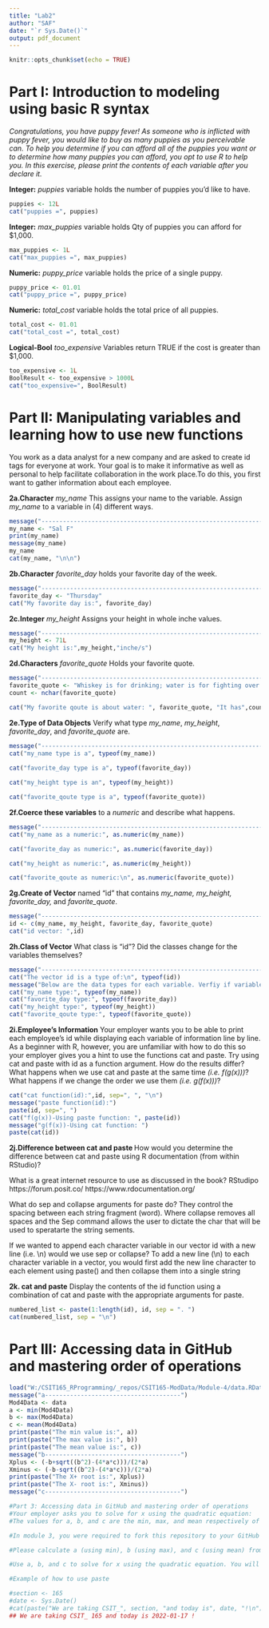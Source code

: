 ```yaml
---
title: "Lab2"
author: "SAF"
date: "`r Sys.Date()`"
output: pdf_document
---
```


```r
knitr::opts_chunk$set(echo = TRUE)
```

# Part I: Introduction to modeling using basic R syntax

*Congratulations, you have puppy fever! As someone who is inflicted with puppy 
fever, you would like to buy as many puppies as you perceivable can. To help 
you determine if you can afford all of the puppies you want or to determine 
how many puppies you can afford, you opt to use R to help you. In this 
exercise, please print the contents of each variable after you declare it.*

**Integer:** *puppies* variable holds the number of puppies you’d like to have.
```R
puppies <- 12L
cat("puppies =", puppies)
```

**Integer:** *max_puppies* variable holds Qty of puppies you can afford for $1,000.
```R
max_puppies <- 1L
cat("max_puppies =", max_puppies)
```

**Numeric:** *puppy_price* variable holds the price of a single puppy.
```R
puppy_price <- 01.01
cat("puppy_price =", puppy_price)
```

**Numeric:** *total_cost* variable holds the total price of all puppies.
```R
total_cost <- 01.01
cat("total_cost =", total_cost)
```

**Logical-Bool** *too_expensive* Variables return TRUE if the cost is greater than $1,000.
```R
too_expensive <- 1L
BoolResult <- too_expensive > 1000L
cat("too_expensive=", BoolResult)
```

# Part II: Manipulating variables and learning how to use new functions

You work as a data analyst for a new company and are asked to create id tags for 
everyone at work. Your goal is to make it informative as well as personal to 
help facilitate collaboration in the work place.To do this, you first want to 
gather information about each employee.

**2a.Character** *my_name* This assigns your name to the variable.
Assign *my_name* to a variable in (4) different ways.
```R
message("-----------------------------------------------------------------------------------")
my_name <- "Sal F"
print(my_name)
message(my_name)
my_name
cat(my_name, "\n\n")
```


**2b.Character** *favorite_day* holds your favorite day of the week.
```R
message("-----------------------------------------------------------------------------------")
favorite_day <- "Thursday"
cat("My favorite day is:", favorite_day)
```


**2c.Integer** *my_height* Assigns your height in whole inche values.
```R
message("-----------------------------------------------------------------------------------")
my_height <- 71L
cat("My height is:",my_height,"inche/s")
```


**2d.Characters** *favorite_quote* Holds your favorite quote.
```R
message("-----------------------------------------------------------------------------------")
favorite_quote <- "Whiskey is for drinking; water is for fighting over."
count <- nchar(favorite_quote)

cat("My favorite qoute is about water: ", favorite_quote, "It has",count,"characters.")
```


**2e.Type of Data Objects** Verify what type *my_name*, *my_height*, *favorite_day*, and *favorite_quote* are.
```R
message("-----------------------------------------------------------------------------------")
cat("my_name type is a", typeof(my_name))
    
cat("favorite_day type is a", typeof(favorite_day))

cat("my_height type is an", typeof(my_height))

cat("favorite_qoute type is a", typeof(favorite_quote))

```


**2f.Coerce these variables** to a *numeric* and describe what happens.
```R
message("-----------------------------------------------------------------------------------")
cat("my_name as a numeric:", as.numeric(my_name))

cat("favorite_day as numeric:", as.numeric(favorite_day))

cat("my_height as numeric:", as.numeric(my_height))

cat("favorite_qoute as numeric:\n", as.numeric(favorite_quote))
```

**2g.Create of Vector** named "id" that contains *my_name, my_height, favorite_day,* and *favorite_quote*.
```R
message("-----------------------------------------------------------------------------------")
id <- c(my_name, my_height, favorite_day, favorite_quote)
cat("id vector: ",id)
```

**2h.Class of Vector** What class is "id"? Did the classes change for the variables themselves?
```R
message("-----------------------------------------------------------------------------------")
cat("The vector id is a type of:\n", typeof(id))
message("Below are the data types for each variable. Verfiy if variables weren't altered")
cat("my_name type:", typeof(my_name))
cat("favorite_day type:", typeof(favorite_day))
cat("my_height type:", typeof(my_height))
cat("favorite_qoute type:", typeof(favorite_quote))
```

**2i.Employee's Information** Your employer wants you to be able to print each employee’s id while displaying each variable of information line by line. As a beginner with R, however, you are unfamiliar with how to do this so your employer gives you a hint to use the functions cat and paste.
Try using cat and paste with id as a function argument. How do the results differ?
What happens when we use cat and paste at the same time *(i.e. f(g(x)))*?
What happens if we change the order we use them *(i.e. g(f(x)))*?
```R
cat("cat function(id):",id, sep=", ", "\n")
message("paste function(id):")
paste(id, sep=", ")
cat("f(g(x))-Using paste function: ", paste(id))
message("g(f(x))-Using cat function: ")
paste(cat(id))
```

**2j.Difference between cat and paste ** How would you determine the difference between 
cat and paste using R documentation (from within RStudio)?

What is a great internet resource to use as discussed in the book? RStudipo
https://forum.posit.co/
https://www.rdocumentation.org/

What do sep and collapse arguments for paste do?
They control the spacing between each string fragment (word). Where collapse removes all spaces and the Sep command allows the user to dictate the char that will be used to speratarte the string sements. 

If we wanted to append each character variable in our vector id with a new line (i.e. \\n) would we use sep or collapse?
To add a new line (\\n) to each character variable in a vector, you would first add the new line character to each element using paste() and then collapse them into a single string

**2k. cat and paste** Display the contents of the id function using a combination of cat and paste with the appropriate arguments for paste.
```R
numbered_list <- paste(1:length(id), id, sep = ". ")
cat(numbered_list, sep = "\n")
```





# Part III: Accessing data in GitHub and mastering order of operations

```R
load("W:/CSIT165_RProgramming/_repos/CSIT165-ModData/Module-4/data.RData")
message("a--------------------------------------")
Mod4Data <- data
a <- min(Mod4Data)
b <- max(Mod4Data)
c <- mean(Mod4Data)
print(paste("The min value is:", a))
print(paste("The max value is:", b))
print(paste("The mean value is:", c))
message("b--------------------------------------")
Xplus <- (-b+sqrt((b^2)-(4*a*c)))/(2*a)
Xminus <- (-b-sqrt((b^2)-(4*a*c)))/(2*a)
print(paste("The X+ root is:", Xplus))
print(paste("The X- root is:", Xminus))
message("c--------------------------------------")
```


```R
#Part 3: Accessing data in GitHub and mastering order of operations
#Your employer asks you to solve for x using the quadratic equation:
#The values for a, b, and c are the min, max, and mean respectively of a data set that your employer has on GitHub.

#In module 3, you were required to fork this repository to your GitHub and then clone it to your machine. To access the data set for determining a, b, and c we need to pull from the original repository onto our machine using GitHub. Before you can sync your fork with an upstream repository, however, you must configure a remote that points to the upstream repository. See LINK for help. After syncing, please click on data.RData in Module-4 to load the data set into your environment. Alternatively (and preferred), please use load followed by a character argument of the directory path to load the data set into your environment.

#Please calculate a (using min), b (using max), and c (using mean) from data. Pay careful attention to follow order of operations (PEMDAS)

#Use a, b, and c to solve for x using the quadratic equation. You will need to do this for + and - in the quadratic equation (i.e. you should have TWO answers). Please display the answer as x = {x1, x2} using cat and paste. In part 2 we used paste to display the contents of a vector, here we use it to concatenate different vaariables into one expression.

#Example of how to use paste

#section <- 165
#date <- Sys.Date()
#cat(paste("We are taking CSIT_", section, "and today is", date, "!\n"))
## We are taking CSIT_ 165 and today is 2022-01-17 !
```
